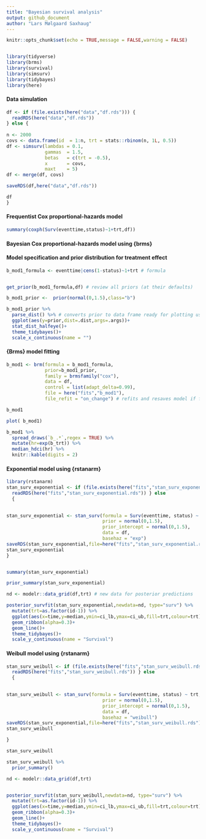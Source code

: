 ```yaml
---
title: "Bayesian survival analysis"
output: github_document
author: "Lars Mølgaard Saxhaug"
---
```


```r
knitr::opts_chunk$set(echo = TRUE,message = FALSE,warning = FALSE)


library(tidyverse)
library(brms)
library(survival)
library(simsurv)
library(tidybayes)
library(here)
```

#### Data simulation

```r
df <- if (file.exists(here("data","df.rds"))) {
  readRDS(here("data","df.rds"))
} else {
  
n <- 2000
covs <- data.frame(id  = 1:n, trt = stats::rbinom(n, 1L, 0.5))
df <- simsurv(lambdas = 0.1,
              gammas  = 1.5,
              betas   = c(trt = -0.5),
              x       = covs,
              maxt    = 5)
df <- merge(df, covs)

saveRDS(df,here("data","df.rds"))

df
}

```

#### Frequentist Cox proportional-hazards model 

```r


summary(coxph(Surv(eventtime,status)~1+trt,df))
```

#### Bayesian Cox proportional-hazards model using {brms}

#### Model specification and prior distribution for treatment effect

```r
b_mod1_formula <- eventtime|cens(1-status)~1+trt # formula


get_prior(b_mod1_formula,df) # review all priors (at their defaults)

b_mod1_prior <-  prior(normal(0,1.5),class="b")

b_mod1_prior %>% 
  parse_dist() %>% # converts prior to data frame ready for plotting using {ggdist}
  ggplot(aes(y=prior,dist=.dist,args=.args))+
  stat_dist_halfeye()+
  theme_tidybayes()+
  scale_x_continuous(name = "")
```

#### {Brms} model fitting

```r
b_mod1 <- brm(formula = b_mod1_formula,
              prior=b_mod1_prior,
              family = brmsfamily("cox"),
              data = df,
              control = list(adapt_delta=0.99),
              file = here("fits","b_mod1"), 
              file_refit = "on_change") # refits and resaves model if formula, priors or data are changed

b_mod1
```

```r

plot( b_mod1)

b_mod1 %>% 
  spread_draws(`b_.*`,regex = TRUE) %>% 
  mutate(hr=exp(b_trt)) %>% 
  median_hdci(hr) %>% 
  knitr::kable(digits = 2)


```

#### Exponential model using {rstanarm}

```r
library(rstanarm)
stan_surv_exponential <- if (file.exists(here("fits","stan_surv_exponential.rds"))) {
  readRDS(here("fits","stan_surv_exponential.rds")) } else
  {
  

stan_surv_exponential <- stan_surv(formula = Surv(eventtime, status) ~ trt,
                                   prior = normal(0,1.5),
                                   prior_intercept = normal(0,1.5),
                                   data = df,
                                   basehaz = "exp")
saveRDS(stan_surv_exponential,file=here("fits","stan_surv_exponential.rds"))
stan_surv_exponential
}


summary(stan_surv_exponential)

prior_summary(stan_surv_exponential) 

nd <- modelr::data_grid(df,trt) # new data for posterior predictions

posterior_survfit(stan_surv_exponential,newdata=nd, type="surv") %>% 
  mutate(trt=as.factor(id-1)) %>% 
  ggplot(aes(x=time,y=median,ymin=ci_lb,ymax=ci_ub,fill=trt,colour=trt))+
  geom_ribbon(alpha=0.3)+
  geom_line()+
  theme_tidybayes()+
  scale_y_continuous(name = "Survival")
```

####  Weibull model using {rstanarm}

```r
stan_surv_weibull <- if (file.exists(here("fits","stan_surv_weibull.rds"))) {
  readRDS(here("fits","stan_surv_weibull.rds")) } else
  {
  

stan_surv_weibull <- stan_surv(formula = Surv(eventtime, status) ~ trt,
                                   prior = normal(0,1.5),
                                   prior_intercept = normal(0,1.5),
                                   data = df,
                                   basehaz = "weibull")
saveRDS(stan_surv_exponential,file=here("fits","stan_surv_weibull.rds"))
stan_surv_weibull

}

stan_surv_weibull

stan_surv_weibull %>% 
  prior_summary()

nd <- modelr::data_grid(df,trt)


posterior_survfit(stan_surv_weibull,newdata=nd, type="surv") %>% 
  mutate(trt=as.factor(id-1)) %>% 
  ggplot(aes(x=time,y=median,ymin=ci_lb,ymax=ci_ub,fill=trt,colour=trt))+
  geom_ribbon(alpha=0.3)+
  geom_line()+
  theme_tidybayes()+
  scale_y_continuous(name = "Survival")
```


